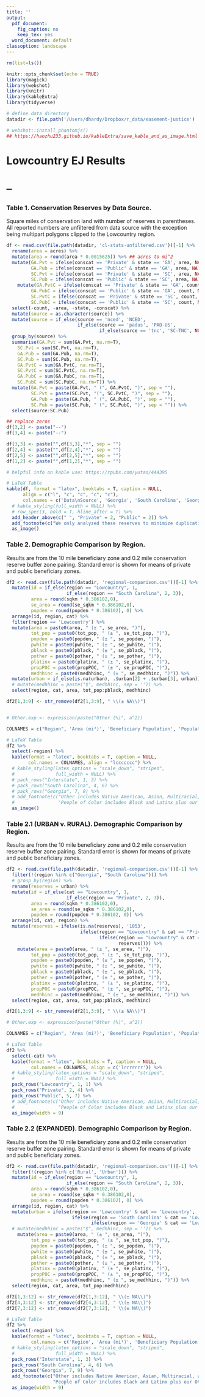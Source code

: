 ```yaml
---
title: ''
output:
  pdf_document:
    fig_caption: no
    keep_tex: yes
  word_document: default
classoption: landscape
---
```


```r
rm(list=ls())

knitr::opts_chunk$set(echo = TRUE)
library(magick)
library(webshot)
library(knitr)
library(kableExtra)
library(tidyverse)

# define data directory
datadir <- file.path('/Users/dhardy/Dropbox/r_data/easement-justice')

# webshot::install_phantomjs()
## https://haozhu233.github.io/kableExtra/save_kable_and_as_image.html
```
# Lowcountry EJ Results
# --
### Table 1. Conservation Reserves by Data Source. 
Square miles of conservation land with number of reserves in parentheses. All reported numbers are unfiltered from data source with the exception being multipart polygons clipped to the Lowcountry region. 
```r

df <- read.csv(file.path(datadir, 'cl-stats-unfiltered.csv'))[-1] %>%
  rename(area = acres) %>%
  mutate(area = round(area * 0.0015625)) %>% ## acres to mi^2
  mutate(GA.Pvt = ifelse(conscat == 'Private' & state == 'GA', area, NA),
         GA.Pub = ifelse(conscat == 'Public' & state == 'GA', area, NA),
         SC.Pvt = ifelse(conscat == 'Private' & state == 'SC', area, NA),
         SC.Pub = ifelse(conscat == 'Public' & state == 'SC', area, NA)) %>%
    mutate(GA.PvtC = ifelse(conscat == 'Private' & state == 'GA', count, NA),
         GA.PubC = ifelse(conscat == 'Public' & state == 'GA', count, NA),
         SC.PvtC = ifelse(conscat == 'Private' & state == 'SC', count, NA),
         SC.PubC = ifelse(conscat == 'Public' & state == 'SC', count, NA)) %>%
  select(-count, -area, -state, -conscat) %>%
  mutate(source = as.character(source)) %>%
  mutate(source = if_else(source == 'nced', 'NCED', 
                          if_else(source == 'padus', 'PAD-US',
                                  if_else(source == 'tnc', 'SC-TNC', NULL)))) %>%
  group_by(source) %>%
  summarise(GA.Pvt = sum(GA.Pvt, na.rm=T),
    SC.Pvt = sum(SC.Pvt, na.rm=T),
    GA.Pub = sum(GA.Pub, na.rm=T),
    SC.Pub = sum(SC.Pub, na.rm=T),
    GA.PvtC = sum(GA.PvtC, na.rm=T),
    SC.PvtC = sum(SC.PvtC, na.rm=T),
    GA.PubC = sum(GA.PubC, na.rm=T),
    SC.PubC = sum(SC.PubC, na.rm=T)) %>%
  mutate(GA.Pvt = paste(GA.Pvt, " (", GA.PvtC, ")", sep = ""),
         SC.Pvt = paste(SC.Pvt, "(", SC.PvtC, ")", sep = ""),
         GA.Pub = paste(GA.Pub, " (", GA.PubC, ")", sep = ""),
         SC.Pub = paste(SC.Pub, " (", SC.PubC, ")", sep = "")) %>%
  select(source:SC.Pub)

## replace zeros
df[3,2] <- paste("--")
df[3,4] <- paste("--")

df[3,3] <- paste("",df[3,3],"*", sep = "")
df[2,4] <- paste("",df[2,4],"*", sep = "")
df[2,5] <- paste("",df[2,5],"*", sep = "")
df[1,2] <- paste("",df[1,2],"*", sep = "")

# helpful info on kable use: https://rpubs.com/yutao/444395

# LaTeX Table
kable(df, format = "latex", booktabs = T, caption = NULL,
      align = c("l", "c", "c", "c", "c"),
      col.names = c('Data\nSource', 'Georgia', 'South Carolina', 'Georgia', 'South Carolina')) %>%
  # kable_styling(full_width = NULL) %>%
  # row_spec(3, bold = T, hline_after = T) %>%
  add_header_above(c(" ", "Private" = 2, "Public" = 2)) %>%
  add_footnote(c("We only analyzed these reserves to minimize duplication from sources."), notation = "symbol") %>%
  as_image()
```

### Table 2. Demographic Comparison by Region. 
Results are from the 10 mile beneficiary zone and 0.2 mile conservation reserve buffer zone pairing. Standard error is shown for means of private and public beneficiary zones.
```r

df2 <- read.csv(file.path(datadir, 'regional-comparison.csv'))[-1] %>%
  mutate(id = if_else(region == "Lowcountry", 1, 
                      if_else(region == "South Carolina", 2, 3)),
         area = round(sqkm * 0.386102,0),
         se_area = round(se_sqkm * 0.386102,0),
         popden = round(popden * 0.386102), 0) %>%
  arrange(id, region, cat) %>%
  filter(region == 'Lowcountry') %>%
  mutate(area = paste0(area, " (± ", se_area, ")"),
         tot_pop = paste0(tot_pop, " (± ", se_tot_pop, ")"),
         popden = paste0(popden, " (± ", se_popden, ")"),
         pwhite = paste0(pwhite, " (± ", se_pwhite, ")"),
         pblack = paste0(pblack, " (± ", se_pblack, ")"),
         pother = paste0(pother, " (± ", se_pother, ")"),
         platinx = paste0(platinx, " (± ", se_platinx, ")"),
         propPOC = paste0(propPOC, " (± ", se_propPOC, ")"),
         medhhinc = paste0(medhhinc, " (± ", se_medhhinc, ")")) %>%
  mutate(urban = if_else(is.na(urban), .$urban[2] + .$urban[3], urban)) %>%
  # mutate(medhhinc = paste("$", medhhinc, sep = '')) %>%
  select(region, cat, area, tot_pop:pblack, medhhinc)

df2[1,3:9] <- str_remove(df2[1,3:9], " \\(± NA\\)")


# Other.exp <- expression(paste("Other (%)", a^2))

COLNAMES = c("Region", 'Area (mi²)', 'Beneficiary Population', 'Population (per mi²)', 'Urban Reserve Zones', 'White (%)', 'Black (%)', 'Median Income ($US)')

# LaTeX Table
df2 %>%
  select(-region) %>%
  kable(format = "latex", booktabs = T, caption = NULL,
        col.names = COLNAMES, align = "lccccccc") %>%
  # kable_styling(latex_options = "scale_down", "striped",
  #               full_width = NULL) %>%
  # pack_rows("Interstate", 1, 3) %>%
  # pack_rows("South Carolina", 4, 6) %>%
  # pack_rows("Georgia", 7, 9) %>%
  # add_footnote(c("Other includes Native American, Asian, Multiracial, and Other Race groups as defined in the U.S. Census.",
  #                "People of Color includes Black and Latinx plus our Other racial grouping."), notation = "alphabet") %>%
  as_image()
```
\pagebreak

### Table 2.1 (URBAN v. RURAL). Demographic Comparison by Region. 
Results are from the 10 mile beneficiary zone and 0.2 mile conservation reserve buffer zone pairing. Standard error is shown for means of private and public beneficiary zones.
```r

df2 <- read.csv(file.path(datadir, 'regional-comparison.csv'))[-1] %>%
  filter(!(region %in% c("Georgia", "South Carolina"))) %>%
  # group_by(region) %>%
  rename(reserves = urban) %>%
  mutate(id = if_else(cat == "Lowcountry", 1, 
                      if_else(region == "Private", 2, 3)),
         area = round(sqkm * 0.386102,0),
         se_area = round(se_sqkm * 0.386102,0),
         popden = round(popden * 0.386102, 0)) %>%
  arrange(id, cat, region) %>%
  mutate(reserves = ifelse(is.na(reserves), '1053', 
                           ifelse(region == "Lowcountry" & cat == "Private", .$reserves[3]+.$reserves[4],
                                  ifelse(region == "Lowcountry" & cat == "Public", .$reserves[6]+.$reserves[7],
                                         reserves)))) %>%
    mutate(area = paste0(area, " (± ", se_area, ")"),
         tot_pop = paste0(tot_pop, " (± ", se_tot_pop, ")"),
         popden = paste0(popden, " (± ", se_popden, ")"),
         pwhite = paste0(pwhite, " (± ", se_pwhite, ")"),
         pblack = paste0(pblack, " (± ", se_pblack, ")"),
         pother = paste0(pother, " (± ", se_pother, ")"),
         platinx = paste0(platinx, " (± ", se_platinx, ")"),
         propPOC = paste0(propPOC, " (± ", se_propPOC, ")"),
         medhhinc = paste0(medhhinc, " (± ", se_medhhinc, ")")) %>%
  select(region, cat, area, tot_pop:pblack, medhhinc)

df2[1,3:9] <- str_remove(df2[1,3:9], " \\(± NA\\)")

# Other.exp <- expression(paste("Other (%)", a^2))

COLNAMES = c("Region", 'Area (mi²)', 'Beneficiary Population', 'Population (per mi²)', 'Reserve Zones (#)', 'White (%)', 'Black (%)', 'Median Income ($US)')

# LaTeX Table
df2 %>%
  select(-cat) %>%
  kable(format = "latex", booktabs = T, caption = NULL,
         col.names = COLNAMES, align = c('lrrrrrrr')) %>%
  # kable_styling(latex_options = "scale_down", "striped",
  #               full_width = NULL) %>%
  pack_rows("Lowcountry", 1, 1) %>%
  pack_rows("Private", 2, 4) %>%
  pack_rows("Public", 5, 7) %>%
  # add_footnote(c("Other includes Native American, Asian, Multiracial, and Other Race groups as defined in the U.S. Census.",
  #                "People of Color includes Black and Latinx plus our Other racial grouping."), notation = "alphabet") %>%
  as_image(width = 9)
```
\pagebreak

### Table 2.2 (EXPANDED). Demographic Comparison by Region. 
Results are from the 10 mile beneficiary zone and 0.2 mile conservation reserve buffer zone pairing. Standard error is shown for means of private and public beneficiary zones.
```r

df2 <- read.csv(file.path(datadir, 'regional-comparison.csv'))[-1] %>%
  filter(!(region %in% c('Rural', 'Urban'))) %>%
  mutate(id = if_else(region == "Lowcountry", 1, 
                      if_else(region == "South Carolina", 2, 3)),
         area = round(sqkm * 0.386102,0),
         se_area = round(se_sqkm * 0.386102,0),
         popden = round(popden * 0.386102), 0) %>%
  arrange(id, region, cat) %>%
  mutate(urban = ifelse(region == 'Lowcountry' & cat == 'Lowcountry', .$urban[2]+.$urban[3],
                        ifelse(region == 'South Carolina' & cat == 'Lowcountry', .$urban[5]+.$urban[6],
                               ifelse(region == 'Georgia' & cat == 'Lowcountry', .$urban[8]+.$urban[9], urban)))) %>%
  # mutate(medhhinc = paste("$", medhhinc, sep = '')) %>%
    mutate(area = paste0(area, " (± ", se_area, ")"),
         tot_pop = paste0(tot_pop, " (± ", se_tot_pop, ")"),
         popden = paste0(popden, " (± ", se_popden, ")"),
         pwhite = paste0(pwhite, " (± ", se_pwhite, ")"),
         pblack = paste0(pblack, " (± ", se_pblack, ")"),
         pother = paste0(pother, " (± ", se_pother, ")"),
         platinx = paste0(platinx, " (± ", se_platinx, ")"),
         propPOC = paste0(propPOC, " (± ", se_propPOC, ")"),
         medhhinc = paste0(medhhinc, " (± ", se_medhhinc, ")")) %>%
  select(region, cat, area, tot_pop:medhhinc)

df2[1,3:12] <- str_remove(df2[1,3:12], " \\(± NA\\)")
df2[4,3:12] <- str_remove(df2[4,3:12], " \\(± NA\\)")
df2[7,3:12] <- str_remove(df2[7,3:12], " \\(± NA\\)")

# LaTeX Table
df2 %>%
  select(-region) %>%
  kable(format = "latex", booktabs = T, caption = NULL,
         col.names = c('Region', 'Area (mi²)', 'Beneficiary Population', 'Population (per mi²)', 'Urban Reserve Zones', 'White (%)', 'Black (%)', 'Latinx (%)', 'Other (%)^a', 'People of Color (%)^b', 'Median Income ($US)')) %>%
  # kable_styling(latex_options = "scale_down", "striped",
  #               full_width = NULL) %>%
  pack_rows("Interstate", 1, 3) %>%
  pack_rows("South Carolina", 4, 6) %>%
  pack_rows("Georgia", 7, 9) %>%
  add_footnote(c("Other includes Native American, Asian, Multiracial, and Other Race groups as defined in the U.S. Census.",
                 "People of Color includes Black and Latinx plus our Other racial grouping."), notation = "alphabet") %>%
  as_image(width = 9)
```

